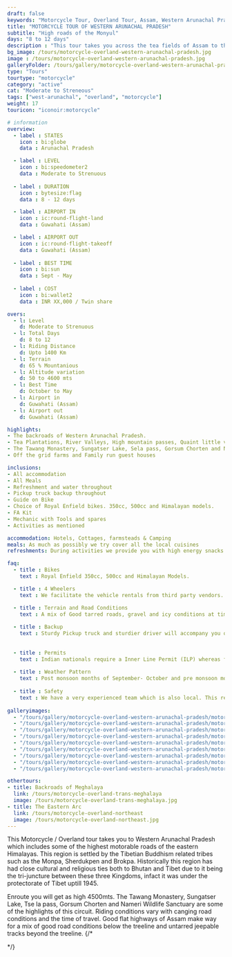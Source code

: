 ```yaml
---
draft: false
keywords: "Motorcycle Tour, Overland Tour, Assam, Western Arunachal Pradesh, Arunachal Pradesh"
title: "MOTORCYCLE TOUR OF WESTERN ARUNACHAL PRADESH"
subtitle: "High roads of the Monyul"
days: "8 to 12 days"
description : "This tour takes you across the tea fields of Assam to the high roads of western Arunachal Pradesh"
bg_image: /tours/motorcycle-overland-western-arunachal-pradesh.jpg
image : /tours/motorcycle-overland-western-arunachal-pradesh.jpg
galleryFolder: /tours/gallery/motorcycle-overland-western-arunachal-pradesh
type: "Tours" 
tourtype: "motorcycle"
category: "active"
cat: "Moderate to Streneous"
tags: ["west-arunachal", "overland", "motorcycle"]
weight: 17
touricon: "iconoir:motorcycle"

# information
overview:
  - label : STATES
    icon : bi:globe
    data : Arunachal Pradesh 

  - label : LEVEL
    icon : bi:speedometer2
    data : Moderate to Strenuous
    
  - label : DURATION
    icon : bytesize:flag
    data : 8 - 12 days

  - label : AIRPORT IN
    icon : ic:round-flight-land
    data : Guwahati (Assam)

  - label : AIRPORT OUT
    icon : ic:round-flight-takeoff
    data : Guwahati (Assam)
    
  - label : BEST TIME
    icon : bi:sun
    data : Sept - May
 
  - label : COST 
    icon : bi:wallet2
    data : INR XX,000 / Twin share

overs:
  - l: Level 
    d: Moderate to Strenuous
  - l: Total Days 
    d: 8 to 12
  - l: Riding Distance 
    d: Upto 1400 Km
  - l: Terrain 
    d: 65 % Mountanious 
  - l: Altitude variation 
    d: 50 to 4600 mts
  - l: Best Time 
    d: October to May
  - l: Airport in 
    d: Guwahati (Assam)
  - l: Airport out 
    d: Guwahati (Assam)

highlights:
- The backroads of Western Arunachal Pradesh.
- Tea Plantations, River Valleys, High mountain passes, Quaint little villages and more
- The Tawang Monastery, Sungatser Lake, Sela pass, Gorsum Chorten and Nameri Wildlife Sanctuary 
- Off the grid farms and Family run guest houses

inclusions:
- All accommodation
- All Meals
- Refreshment and water throughout
- Pickup truck backup throughout
- Guide on Bike
- Choice of Royal Enfield bikes. 350cc, 500cc and Himalayan models.
- FA Kit
- Mechanic with Tools and spares
- Activities as mentioned

accommodation: Hotels, Cottages, farmsteads & Camping
meals: As much as possibly we try cover all the local cuisines
refreshments: During activities we provide you with high energy snacks.

faq:
  - title : Bikes
    text : Royal Enfield 350cc, 500cc and Himalayan Models.

  - title : 4 Wheelers
    text : We facilitate the vehicle rentals from third party vendors.

  - title : Terrain and Road Conditions
    text : A mix of Good tarred roads, gravel and icy conditions at times. Good climbs with long descents, sometimes fairly tricky. This route requires fair amount of expertise on bikes.
  
  - title : Backup
    text : Sturdy Pickup truck and sturdier driver will accompany you on the trip along with the mechanic and related spares,tools.
  
  
  - title : Permits
    text : Indian nationals require a Inner Line Permit (ILP) whereas foreign nationals require Restricted Area Permits (RAP), both of which have a certain fees applicable.
  
  - title : Weather Pattern
    text : Post monsoon months of September- October and pre monsoon months of March-April are very pleasant with blue skies and a fair days. Peak winters are from November to February with the mercury coming down below 0 C at times.
  
  - title : Safety
    text : We have a very experienced team which is also local. This reflects in the overall safety of our tours. Rest assured your guides know where extra attention is required and when. All our routes are well known to us, we know where the nearest medical facilities are, we know whom to contact if in case of an emergency, we know all the alternate routes in case of road blockages. We have CASEVAC protocols in place to streamline the process in case of emergencies. You can rest easy knowing that in the outdoors in general and this region in particular you are in safe hands with us.
  
galleryimages:
  - "/tours/gallery/motorcycle-overland-western-arunachal-pradesh/motorcycle-overland-western-arunachal-pradesh.jpg"
  - "/tours/gallery/motorcycle-overland-western-arunachal-pradesh/motorcycle-overland-western-arunachal-pradesh1.jpg"
  - "/tours/gallery/motorcycle-overland-western-arunachal-pradesh/motorcycle-overland-western-arunachal-pradesh2.jpg"
  - "/tours/gallery/motorcycle-overland-western-arunachal-pradesh/motorcycle-overland-western-arunachal-pradesh3.jpg"
  - "/tours/gallery/motorcycle-overland-western-arunachal-pradesh/motorcycle-overland-western-arunachal-pradesh4.jpg"
  - "/tours/gallery/motorcycle-overland-western-arunachal-pradesh/motorcycle-overland-western-arunachal-pradesh5.jpg"
  - "/tours/gallery/motorcycle-overland-western-arunachal-pradesh/motorcycle-overland-western-arunachal-pradesh6.jpg"
  - "/tours/gallery/motorcycle-overland-western-arunachal-pradesh/motorcycle-overland-western-arunachal-pradesh7.jpg"
  - "/tours/gallery/motorcycle-overland-western-arunachal-pradesh/motorcycle-overland-western-arunachal-pradesh8.jpg"

othertours:
- title: Backroads of Meghalaya 
  link: /tours/motorcycle-overland-trans-meghalaya
  image: /tours/motorcycle-overland-trans-meghalaya.jpg
- title: The Eastern Arc
  link: /tours/motorcycle-overland-northeast
  image: /tours/motorcycle-overland-northeast.jpg     
---
```



This Motorcycle / Overland tour takes you to Western Arunachal Pradesh which includes some of the highest motorable roads of the eastern Himalayas. This region is settled by the Tibetian Buddhism related tribes such as the Monpa, Sherdukpen and Brokpa. Historically this region has had close cultural and religious ties both to Bhutan and Tibet due to it being the tri-juncture between these three Kingdoms, infact it was under the protectorate of Tibet uptill 1945.

Enroute you will get as high 4500mts. The Tawang Monastery, Sungatser Lake, Tse la pass, Gorsum Chorten and Nameri Wildlife Sanctuary are some of the highlights of this circuit. Riding conditions vary with canging road conditions and the time of travel. Good flat highways of Assam make way for a mix of good road conditions below the treeline and untarred jeepable tracks beyond the treeline.
{/* 
<!-- 
###### [**Click link for Video** ](https://www.youtube.com/watch?v=LmAOHJLz5sE&t=105s&ab_channel=NorthBynortheast)


##### Other Motorcycle & Overland Tours

###### [**Meghalaya** (Backroads of Meghalaya)](/motorcycle/trans-meghalaya-motorcycle-overland/) 
###### [**4 States NE India** (The Eastern Arc)](/motorcycle/motorcycle-overland-tour-of-ne-india/)  
  
  --> */}
